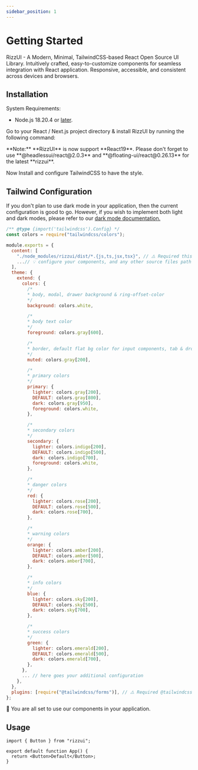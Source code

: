 ```yaml
---
sidebar_position: 1
---
```



# Getting Started

RizzUI - A Modern, Minimal, TailwindCSS-based React Open Source UI Library. Intuitively crafted, easy-to-customize components for seamless integration with React application. Responsive, accessible, and consistent across devices and browsers.

## Installation

System Requirements:

- Node.js 18.20.4 or [later](https://nodejs.org/en).

Go to your React / Next.js project directory & install RizzUI by running the following command:

<InstallationCommand />

<div className="mt-4 mb-8 ">
  **Note:** **RizzUI** is now support **React19**. Please don't forget to use **@headlessui/react@2.0.3** and
  **@floating-ui/react@0.26.13** for the latest **rizzui**.
</div>

Now Install and configure TailwindCSS to have the style.

<PostInstallationCommand />

## Tailwind Configuration

If you don't plan to use dark mode in your application, then the current configuration is good to go. However, if you wish to implement both light and dark modes, please refer to our [dark mode documentation.](/docs/guide/dark-mode)

```js title=tailwind.config.js
/** @type {import('tailwindcss').Config} */
const colors = require("tailwindcss/colors");

module.exports = {
  content: [
    "./node_modules/rizzui/dist/*.{js,ts,jsx,tsx}", // ⚠️ Required this line to compile RizzUI style.
    ...// 💡​ configure your components, and any other source files path that contain Tailwind class names.
  ],
  theme: {
    extend: {
      colors: {
        /*
        * body, modal, drawer background & ring-offset-color
        */
        background: colors.white,

        /*
        * body text color
        */
        foreground: colors.gray[600],

        /*
        * border, default flat bg color for input components, tab & dropdown hover color
        */
        muted: colors.gray[200],

        /*
        * primary colors
        */
        primary: {
          lighter: colors.gray[200],
          DEFAULT: colors.gray[800],
          dark: colors.gray[950],
          foreground: colors.white,
        },

        /*
        * secondary colors
        */
        secondary: {
          lighter: colors.indigo[200],
          DEFAULT: colors.indigo[500],
          dark: colors.indigo[700],
          foreground: colors.white,
        },

        /*
        * danger colors
        */
        red: {
          lighter: colors.rose[200],
          DEFAULT: colors.rose[500],
          dark: colors.rose[700],
        },

        /*
        * warning colors
        */
        orange: {
          lighter: colors.amber[200],
          DEFAULT: colors.amber[500],
          dark: colors.amber[700],
        },

        /*
        * info colors
        */
        blue: {
          lighter: colors.sky[200],
          DEFAULT: colors.sky[500],
          dark: colors.sky[700],
        },

        /*
        * success colors
        */
        green: {
          lighter: colors.emerald[200],
          DEFAULT: colors.emerald[500],
          dark: colors.emerald[700],
        },
      },
      ... // here goes your additional configuration
    },
  },
  plugins: [require("@tailwindcss/forms")], // ⚠️ Required @tailwindcss/forms plugin.
};
```

​🎉​ You are all set to use our components in your application.

## Usage

```tsx
import { Button } from "rizzui";

export default function App() {
  return <Button>Default</Button>;
}
```
